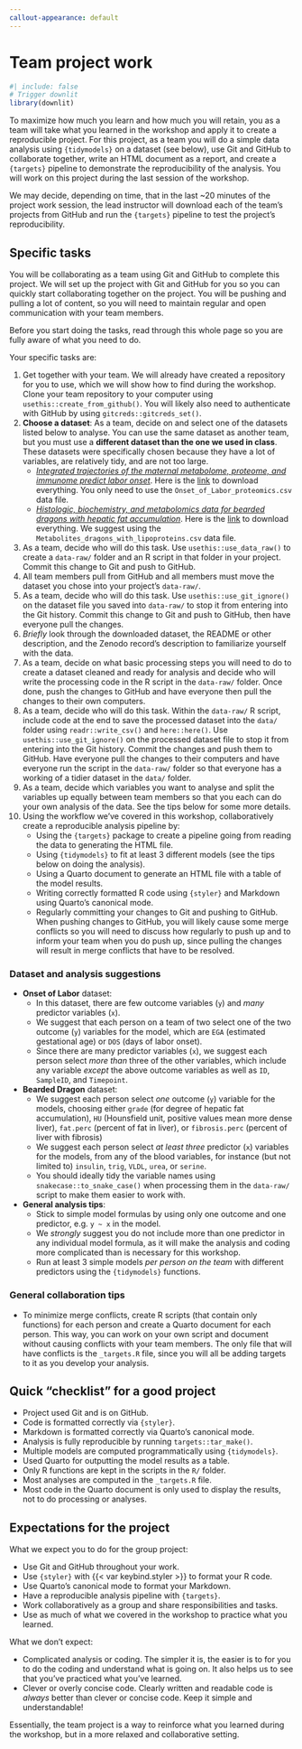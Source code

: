 ```yaml
---
callout-appearance: default
---
```


# Team project work {#sec-project-work}

```r
#| include: false
# Trigger downlit
library(downlit)
```

To maximize how much you learn and how much you will retain, you as a
team will take what you learned in the workshop and apply it to create a
reproducible project. For this project, as a team you will do a simple
data analysis using `{tidymodels}` on a dataset (see below), use Git and
GitHub to collaborate together, write an HTML document as a report, and
create a `{targets}` pipeline to demonstrate the reproducibility of the
analysis. You will work on this project during the last session of the
workshop.

::: callout-note
We may decide, depending on time, that in the last \~20 minutes of the
project work session, the lead instructor will download each of the
team's projects from GitHub and run the `{targets}` pipeline to test the
project's reproducibility.
:::

## Specific tasks

You will be collaborating as a team using Git and GitHub to complete
this project. We will set up the project with Git and GitHub for you so
you can quickly start collaborating together on the project. You will be
pushing and pulling a lot of content, so you will need to maintain
regular and open communication with your team members.

::: callout-important
Before you start doing the tasks, read through this whole page so you
are fully aware of what you need to do.
:::

Your specific tasks are:

1.  Get together with your team. We will already have created a
    repository for you to use, which we will show how to find during the
    workshop. Clone your team repository to your computer using
    `usethis::create_from_github()`. You will likely also need to
    authenticate with GitHub by using `gitcreds::gitcreds_set()`.
2.  **Choose a dataset**: As a team, decide on and select one of the
    datasets listed below to analyse. You can use the same dataset as
    another team, but you must use a **different dataset than the one we
    used in class**. These datasets were specifically chosen because
    they have a lot of variables, are relatively tidy, and are not too
    large.
    -   [*Integrated trajectories of the maternal metabolome, proteome,
        and immunome predict labor
        onset*](https://zenodo.org/records/4741374). Here is the
        [link](https://zenodo.org/api/records/4741374/files-archive) to
        download everything. You only need to use the
        `Onset_of_Labor_proteomics.csv` data file.
    -   [*Histologic, biochemistry, and metabolomics data for bearded
        dragons with hepatic fat
        accumulation*](https://zenodo.org/records/10120304). Here is the
        [link](https://zenodo.org/api/records/10120304/files-archive) to
        download everything. We suggest using the
        `Metabolites_dragons_with_lipoproteins.csv` data file.
3.  As a team, decide who will do this task. Use
    `usethis::use_data_raw()` to create a `data-raw/` folder and an R
    script in that folder in your project. Commit this change to Git and
    push to GitHub.
4.  All team members pull from GitHub and all members must move the
    dataset you chose into your project's `data-raw/`.
5.  As a team, decide who will do this task. Use
    `usethis::use_git_ignore()` on the dataset file you saved into
    `data-raw/` to stop it from entering into the Git history. Commit
    this change to Git and push to GitHub, then have everyone pull the
    changes.
6.  *Briefly* look through the downloaded dataset, the README or other
    description, and the Zenodo record's description to familiarize
    yourself with the data.
7.  As a team, decide on what basic processing steps you will need to do
    to create a dataset cleaned and ready for analysis and decide who
    will write the processing code in the R script in the `data-raw/`
    folder. Once done, push the changes to GitHub and have everyone then
    pull the changes to their own computers.
8.  As a team, decide who will do this task. Within the `data-raw/` R
    script, include code at the end to save the processed dataset into
    the `data/` folder using `readr::write_csv()` and `here::here()`.
    Use `usethis::use_git_ignore()` on the processed dataset file to
    stop it from entering into the Git history. Commit the changes and
    push them to GitHub. Have everyone pull the changes to their
    computers and have everyone run the script in the `data-raw/` folder
    so that everyone has a working of a tidier dataset in the `data/`
    folder.
9.  As a team, decide which variables you want to analyse and split the
    variables up equally between team members so that you each can do
    your own analysis of the data. See the tips below for some more
    details.
10. Using the workflow we've covered in this workshop, collaboratively
    create a reproducible analysis pipeline by:
    -   Using the `{targets}` package to create a pipeline going from
        reading the data to generating the HTML file.
    -   Using `{tidymodels}` to fit at least 3 different models (see the
        tips below on doing the analysis).
    -   Using a Quarto document to generate an HTML file with a table of
        the model results.
    -   Writing correctly formatted R code using `{styler}` and Markdown
        using Quarto's canonical mode.
    -   Regularly committing your changes to Git and pushing to GitHub.
        When pushing changes to GitHub, you will likely cause some merge
        conflicts so you will need to discuss how regularly to push up
        and to inform your team when you do push up, since pulling the
        changes will result in merge conflicts that have to be resolved.

::: callout-tip
### Dataset and analysis suggestions

-   **Onset of Labor** dataset:
    -   In this dataset, there are few outcome variables (`y`) and
        *many* predictor variables (`x`).
    -   We suggest that each person on a team of two select one of the
        two outcome (`y`) variables for the model, which are `EGA`
        (estimated gestational age) or `DOS` (days of labor onset).
    -   Since there are many predictor variables (`x`), we suggest each
        person select *more than* three of the other variables, which
        include any variable *except* the above outcome variables as
        well as `ID`, `SampleID`, and `Timepoint`.
-   **Bearded Dragon** dataset:
    -   We suggest each person select *one* outcome (`y`) variable for
        the models, choosing either `grade` (for degree of hepatic fat
        accumulation), `HU` (Hounsfield unit, positive values mean more
        dense liver), `fat.perc` (percent of fat in liver), or
        `fibrosis.perc` (percent of liver with fibrosis)
    -   We suggest each person select *at least three* predictor (`x`)
        variables for the models, from any of the blood variables, for
        instance (but not limited to) `insulin`, `trig`, `VLDL`, `urea`,
        or `serine`.
    -   You should ideally tidy the variable names using
        `snakecase::to_snake_case()` when processing them in the
        `data-raw/` script to make them easier to work with.
-   **General analysis tips**:
    -   Stick to simple model formulas by using only one outcome and
        one predictor, e.g. `y ~ x` in the model.
    -   We *strongly* suggest you do not include more than one predictor
        in any individual model formula, as it will make the analysis
        and coding more complicated than is necessary for this workshop.
    -   Run at least 3 simple models *per person on the team* with
        different predictors using the `{tidymodels}` functions.
:::

::: callout-tip
### General collaboration tips

-   To minimize merge conflicts, create R scripts (that contain only
    functions) for each person and create a Quarto document for each
    person. This way, you can work on your own script and document
    without causing conflicts with your team members. The only file that
    will have conflicts is the `_targets.R` file, since you will all be
    adding targets to it as you develop your analysis.
:::

## Quick "checklist" for a good project

-   Project used Git and is on GitHub.
-   Code is formatted correctly via `{styler}`.
-   Markdown is formatted correctly via Quarto's canonical mode.
-   Analysis is fully reproducible by running `targets::tar_make()`.
-   Multiple models are computed programmatically using `{tidymodels}`.
-   Used Quarto for outputting the model results as a table.
-   Only R functions are kept in the scripts in the `R/` folder.
-   Most analyses are computed in the `_targets.R` file.
-   Most code in the Quarto document is only used to display the
    results, not to do processing or analyses.

## Expectations for the project

What we expect you to do for the group project:

-   Use Git and GitHub throughout your work.
-   Use `{styler}` with {{< var keybind.styler >}} to format your R
    code.
-   Use Quarto's canonical mode to format your Markdown.
-   Have a reproducible analysis pipeline with `{targets}`.
-   Work collaboratively as a group and share responsibilities and
    tasks.
-   Use as much of what we covered in the workshop to practice what you
    learned.

What we don't expect:

-   Complicated analysis or coding. The simpler it is, the easier is to
    for you to do the coding and understand what is going on. It also
    helps us to see that you've practiced what you've learned.
-   Clever or overly concise code. Clearly written and readable code is
    *always* better than clever or concise code. Keep it simple and
    understandable!

Essentially, the team project is a way to reinforce what you learned
during the workshop, but in a more relaxed and collaborative setting.

